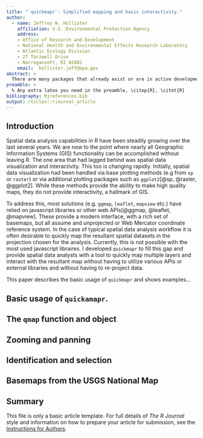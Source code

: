 ```yaml
---
title: "`quickmapr`: Simplified mapping and basic interactivity." 
author:
  - name: Jeffrey W. Hollister
    affiliation: U.S. Environmental Protection Agency
    address:
    - Office of Research and Development
    - National Health and Environmental Effects Research Laboratory
    - Atlantic Ecology Division
    - 27 Tarzwell Drive
    - Narragansett, RI 02882
    email:  hollister.jeff@epa.gov
abstract: >
  There are many packages that already exist or are in active development that support the visualization of spatial data in R. However, there seems to be a gap for those that need to quickly view, compare, and interactively explore the results of a given spatial analysis without first having to convert to a different coordinate reference system.  Functionality for the current release (v0.2.0) simplifies mapping of multiple `sf`, `sp` or `raster` layers, and also provides interactive zooming, panning, labelling, selecting, and identifying. These tools are intended for use within an active spatial analysis workflow and not for production quality maps.  Additionally, `quickmapr` does not make any assumptions about coordinate reference systems and leaves managing of projections to the analyst.  This paper introduces the package and shows examples of its typical use.
preamble: >
  % Any extra latex you need in the preamble, \citep{R}, \citet{R}
bibliography: Rjreferences.bib
output: rticles::rjournal_article
---
```


## Introduction

Spatial data analysis capabilities in R have been steadily growing over the last several years.  We are now to the point where nearly all Geographic Information Systems (GIS) functionality can be accomplished without leaving R.  The one area that had lagged behind was spatial data visualization and interactivity.  This too is changing rapidly.  Initially, spatial data visualization had been handled via base plotting methods (e.g from `sp` or `raster`) or via additional plotting packages such as `ggplot2`[@sp, @raster, @ggplot2].  While these methods provide the ability to make high quality maps, they do not provide interactivity, a hallmark of GIS.

To address this, most solutions (e.g. `ggmap`, `leaflet`, `mapview` etc.) have relied on javascript libraries or other web APIs[@ggmap, @leaflet, @mapview].  These provide a modern interface, with a rich set of basemaps, but all assume and unprojected or Web Mercator coordinate reference system.  In the case of typical spatial data analysis workflow it is often desirable to quickly map the resultant spatial datasets in the projection chosen for the analysis.  Currently, this is not possible with the most used javascript libraires.  I developed `quickmapr` to fill this gap and provide spatial data analysts with a tool to quickly map multiple layers and interact with the resultant map without having to utilize various APIs or external libraries and without having to re-project data.

This paper describes the basic usage of `quickmapr` and shows examples...

## Basic usage of `quickamapr`.


## The `qmap` function and object

## Zooming and panning

## Identification and selection

## Basemaps from the USGS National Map

## Summary

This file is only a basic article template. For full details of _The R Journal_ style and information on how to prepare your article for submission, see the [Instructions for Authors](https://journal.r-project.org/share/author-guide.pdf).


\bibliography{RJreferences}
